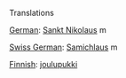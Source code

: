 Translations

[[German]]: [[Sankt Nikolaus]] m

[[Swiss German]]: [[Samichlaus]] m

[[Finnish]]: [[joulupukki]]